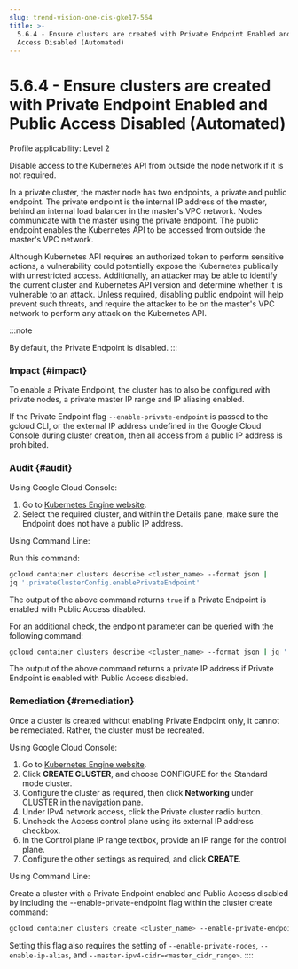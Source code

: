 ```yaml
---
slug: trend-vision-one-cis-gke17-564
title: >-
  5.6.4 - Ensure clusters are created with Private Endpoint Enabled and Public
  Access Disabled (Automated)
---
```

# 5.6.4 - Ensure clusters are created with Private Endpoint Enabled and Public Access Disabled (Automated)

Profile applicability: Level 2

Disable access to the Kubernetes API from outside the node network if it is not required.

In a private cluster, the master node has two endpoints, a private and public endpoint. The private endpoint is the internal IP address of the master, behind an internal load balancer in the master's VPC network. Nodes communicate with the master using the private endpoint. The public endpoint enables the Kubernetes API to be accessed from outside the master's VPC network.

Although Kubernetes API requires an authorized token to perform sensitive actions, a vulnerability could potentially expose the Kubernetes publically with unrestricted access. Additionally, an attacker may be able to identify the current cluster and Kubernetes API version and determine whether it is vulnerable to an attack. Unless required, disabling public endpoint will help prevent such threats, and require the attacker to be on the master's VPC network to perform any attack on the Kubernetes API.

:::note

By default, the Private Endpoint is disabled.
:::

### Impact {#impact}

To enable a Private Endpoint, the cluster has to also be configured with private nodes, a private master IP range and IP aliasing enabled.

If the Private Endpoint flag `--enable-private-endpoint` is passed to the gcloud CLI, or the external IP address undefined in the Google Cloud Console during cluster creation, then all access from a public IP address is prohibited.

### Audit {#audit}

Using Google Cloud Console:

1.  Go to [Kubernetes Engine website](https://console.cloud.google.com/kubernetes/list).
2.  Select the required cluster, and within the Details pane, make sure the Endpoint does not have a public IP address.

Using Command Line:

Run this command:

```bash
gcloud container clusters describe <cluster_name> --format json |
jq '.privateClusterConfig.enablePrivateEndpoint'
```

The output of the above command returns `true` if a Private Endpoint is enabled with Public Access disabled.

For an additional check, the endpoint parameter can be queried with the following command:

```bash
gcloud container clusters describe <cluster_name> --format json | jq '.endpoint'
```

The output of the above command returns a private IP address if Private Endpoint is enabled with Public Access disabled.

### Remediation {#remediation}

Once a cluster is created without enabling Private Endpoint only, it cannot be remediated. Rather, the cluster must be recreated.

Using Google Cloud Console:

1.  Go to [Kubernetes Engine website](https://console.cloud.google.com/kubernetes/list).
2.  Click **CREATE CLUSTER**, and choose CONFIGURE for the Standard mode cluster.
3.  Configure the cluster as required, then click **Networking** under CLUSTER in the navigation pane.
4.  Under IPv4 network access, click the Private cluster radio button.
5.  Uncheck the Access control plane using its external IP address checkbox.
6.  In the Control plane IP range textbox, provide an IP range for the control plane.
7.  Configure the other settings as required, and click **CREATE**.

Using Command Line:

Create a cluster with a Private Endpoint enabled and Public Access disabled by including the --enable-private-endpoint flag within the cluster create command:

```bash
gcloud container clusters create <cluster_name> --enable-private-endpoint
```

Setting this flag also requires the setting of `--enable-private-nodes`, `--enable-ip-alias`, and `--master-ipv4-cidr=<master_cidr_range>`.
::::
